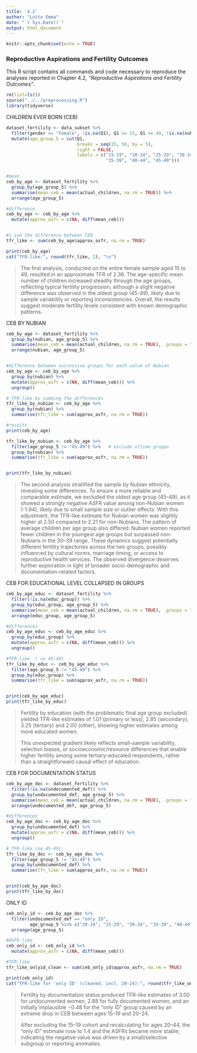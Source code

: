 ```yaml
---
title: '4.2'
author: "Lotto Emma"
date: "`r Sys.Date()`"
output: html_document
---
```


```r
knitr::opts_chunk$set(echo = TRUE)
```

### Reproductive Aspirations and Fertility Outcomes

This R script contains all commands and code necessary to reproduce the analyses reported in Chapter 4.2, *“*Reproductive Aspirations and Fertility Outcomes*”*.

```r
rm(list=ls())
source("../../preprocessing.R")
library(tidyverse)
```

CHILDREN EVER BORN (CEB)

```r
dataset_fertility <- data_subset %>%
  filter(gender == "Female", !is.na(Q1), Q1 >= 15, Q1 <= 49, !is.na(nubian)) %>%
  mutate(age_group_5 = cut(Q1,
                           breaks = seq(15, 50, by = 5),
                           right = FALSE,
                           labels = c("15-19", "20-24", "25-29", "30-34", 
                                      "35-39", "40-44", "45-49")))


#mean 
ceb_by_age <- dataset_fertility %>%
  group_by(age_group_5) %>%
  summarise(mean_ceb = mean(actual_children, na.rm = TRUE)) %>%
  arrange(age_group_5)

#difference
ceb_by_age <- ceb_by_age %>%
  mutate(approx_asfr = c(NA, diff(mean_ceb)))


#i sum the difference between CEB
tfr_like <- sum(ceb_by_age$approx_asfr, na.rm = TRUE)

print(ceb_by_age)
cat("TFR-like:", round(tfr_like, 2), "\n")


```

> The first analysis, conducted on the entire female sample aged 15 to 49, resulted in an approximate TFR of 2.36. The age-specific mean number of children increased steadily through the age groups, reflecting typical fertility progression, although a slight negative difference was observed in the oldest group (45-49), likely due to sample variability or reporting inconsistencies. Overall, the results suggest moderate fertility levels consistent with known demographic patterns.

CEB BY NUBIAN

```r

ceb_by_age <- dataset_fertility %>%
  group_by(nubian, age_group_5) %>%
  summarise(mean_ceb = mean(actual_children, na.rm = TRUE), .groups = "drop") %>%
  arrange(nubian, age_group_5)


#difference between successive groups for each value of Nubian
ceb_by_age <- ceb_by_age %>%
  group_by(nubian) %>%
  mutate(approx_asfr = c(NA, diff(mean_ceb))) %>%
  ungroup()

# TFR-like by summing the differences
tfr_like_by_nubian <- ceb_by_age %>%
  group_by(nubian) %>%
  summarise(tfr_like = sum(approx_asfr, na.rm = TRUE))

#results
print(ceb_by_age)

tfr_like_by_nubian <- ceb_by_age %>%
  filter(age_group_5 != "45-49") %>%   # escludo ultimo gruppo
  group_by(nubian) %>%
  summarise(tfr_like = sum(approx_asfr, na.rm = TRUE))


print(tfr_like_by_nubian)
```

> The second analysis stratified the sample by Nubian ethnicity, revealing some differences. To ensure a more reliable and comparable estimate, we excluded the oldest age group (45–49), as it showed a strongly negative ASFR value among non-Nubian women (-1.94), likely due to small sample size or outlier effects. With this adjustment, the TFR-like estimate for Nubian women was slightly higher at 2.50 compared to 2.21 for non-Nubians. The pattern of average children per age group also differed: Nubian women reported fewer children in the youngest age groups but surpassed non-Nubians in the 30–39 range. These dynamics suggest potentially different fertility trajectories across the two groups, possibly influenced by cultural norms, marriage timing, or access to reproductive health services. The observed divergence deserves further exploration in light of broader socio-demographic and documentation-related factors.

CEB FOR EDUCATIONAL LEVEL COLLAPSED IN GROUPS

```r

ceb_by_age_educ <- dataset_fertility %>%
  filter(!is.na(educ_group)) %>%
  group_by(educ_group, age_group_5) %>%
  summarise(mean_ceb = mean(actual_children, na.rm = TRUE), .groups = "drop") %>%
  arrange(educ_group, age_group_5)

#differences
ceb_by_age_educ <- ceb_by_age_educ %>%
  group_by(educ_group) %>%
  mutate(approx_asfr = c(NA, diff(mean_ceb))) %>%
  ungroup()

#TFR-like  ( no 45-49)
tfr_like_by_educ <- ceb_by_age_educ %>%
  filter(age_group_5 != "45-49") %>%
  group_by(educ_group) %>%
  summarise(tfr_like = sum(approx_asfr, na.rm = TRUE))


print(ceb_by_age_educ)
print(tfr_like_by_educ)

```

> Fertility by education (with the problematic final age group excluded) yielded TFR-like estimates of 1.01 (primary or less), 2.85 (secondary), 3.25 (tertiary) and 2.00 (other), showing higher estimates among more educated women.\
>
> This unexpected gradient likely reflects small-sample variability, selection biases, or socioeconomic/resource differences that enable higher fertility among some tertiary-educated respondents, rather than a straightforward causal effect of education.

CEB FOR DOCUMENTATION STATUS

```r

ceb_by_age_doc <- dataset_fertility %>%
  filter(!is.na(undocumented_def)) %>%
  group_by(undocumented_def, age_group_5) %>%
  summarise(mean_ceb = mean(actual_children, na.rm = TRUE), .groups = "drop") %>%
  arrange(undocumented_def, age_group_5)

#differences
ceb_by_age_doc <- ceb_by_age_doc %>%
  group_by(undocumented_def) %>%
  mutate(approx_asfr = c(NA, diff(mean_ceb))) %>%
  ungroup()

# TFR-like (no 45-49)
tfr_like_by_doc <- ceb_by_age_doc %>%
  filter(age_group_5 != "45-49") %>%
  group_by(undocumented_def) %>%
  summarise(tfr_like = sum(approx_asfr, na.rm = TRUE))


print(ceb_by_age_doc)
print(tfr_like_by_doc)

```

ONLY ID

```r

ceb_only_id <- ceb_by_age_doc %>%
  filter(undocumented_def == "only ID",
         age_group_5 %in% c("20-24", "25-29", "30-34", "35-39", "40-44")) %>%
  arrange(age_group_5)

#ASFR-like
ceb_only_id <- ceb_only_id %>%
  mutate(approx_asfr = c(NA, diff(mean_ceb)))

#TFR-like 
tfr_like_onlyid_clean <- sum(ceb_only_id$approx_asfr, na.rm = TRUE)

print(ceb_only_id)
cat("TFR-like for 'only ID' (cleaned, incl. 20-24):", round(tfr_like_onlyid_clean, 2), "\n")

```

> Fertility by documentation status produced TFR-like estimates of 3.00 for undocumented women, 2.88 for fully documented women, and an initially implausible −0.48 for the “only ID” group caused by an extreme drop in CEB between ages 15–19 and 20–24.\
>
> After excluding the 15–19 cohort and recalculating for ages 20–44, the “only ID” estimate rose to 1.4 and the ASFRs became more stable, indicating the negative value was driven by a small/selective subgroup or reporting anomalies.

